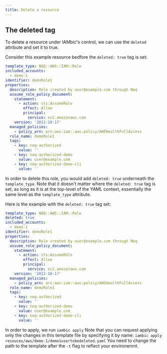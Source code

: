 ```yaml
---
title: Delete a resource
---
```


## The deleted tag
To delete a resource under IAMbic's control, we can use the `deleted` attribute and set it to true.

Consider this example resource bedfore the `deleted: true` tag is set:

```yaml
template_type: NOQ::AWS::IAM::Role
included_accounts:
  - demo-1
identifier: demoRole1
properties:
  description: Role created by user@example.com through Noq
  assume_role_policy_document:
    statement:
      - action: sts:AssumeRole
        effect: Allow
        principal:
          service: ec2.amazonaws.com
    version: '2012-10-17'
  managed_policies:
    - policy_arn: arn:aws:iam::aws:policy/AWSHealthFullAccess
  role_name: demoRole1
  tags:
    - key: noq-authorized
      value: ''
    - key: noq-authorized-demo
      value: user@example.com
    - key: noq-authorized-demo-cli
      value: ''
```
In order to delete this role, you would add `deleted: true` underneath the `template_type`. Note that it doesn't matter where the `deleted: true` tag is set, as long as it is at the top-level of the YAML context, essentially the same level as the `template_type` attribute.

Here is the example with the `deleted: true` tag set:

```yaml
template_type: NOQ::AWS::IAM::Role
deleted: true
included_accounts:
  - demo-1
identifier: demoRole1
properties:
  description: Role created by user@example.com through Noq
  assume_role_policy_document:
    statement:
      - action: sts:AssumeRole
        effect: Allow
        principal:
          service: ec2.amazonaws.com
    version: '2012-10-17'
  managed_policies:
    - policy_arn: arn:aws:iam::aws:policy/AWSHealthFullAccess
  role_name: demoRole1
  tags:
    - key: noq-authorized
      value: ''
    - key: noq-authorized-demo
      value: user@example.com
    - key: noq-authorized-demo-cli
      value: ''
```

In order to apply, we run `iambic apply`
Note that you can request applying only the changes in this template file by specifying it by name: `iambic apply resouces/aws/demo-1/demo1usertobedeleted.yaml`
You need to change the path to the template after the `-t` flag to reflect your environemnt.
